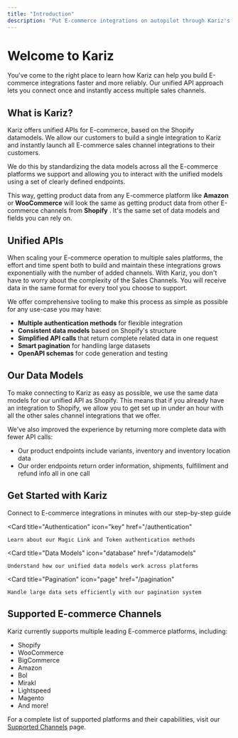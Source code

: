 ```yaml
---
title: "Introduction"
description: "Put E-commerce integrations on autopilot through Kariz's unified API"
---
```


# Welcome to Kariz

You've come to the right place to learn how Kariz can help you build E-commerce integrations faster and more reliably. Our unified API approach lets you connect once and instantly access multiple sales channels.

## What is Kariz?

Kariz offers unified APIs for E-commerce, based on the Shopify datamodels. We allow our customers to build a single integration to Kariz and instantly launch all E-commerce sales channel integrations to their customers.

We do this by standardizing the data models across all the E-commerce platforms we support and allowing you to interact with the unified models using a set of clearly defined endpoints.

This way, getting product data from any E-commerce platform like **Amazon** or **WooCommerce**  will look the same as getting product data from other E-commerce channels from **Shopify** . It's the same set of data models and fields you can rely on.

## Unified APIs

When scaling your E-commerce operation to multiple sales platforms, the effort and time spent both to build and maintain these integrations grows exponentially with the number of added channels. With Kariz, you don't have to worry about the complexity of the Sales Channels. You will receive data in the same format for every tool you choose to support.

We offer comprehensive tooling to make this process as simple as possible for any use-case you may have:

- **Multiple authentication methods** for flexible integration
- **Consistent data models** based on Shopify's structure
- **Simplified API calls** that return complete related data in one request
- **Smart pagination** for handling large datasets
- **OpenAPI schemas** for code generation and testing

## Our Data Models

To make connecting to Kariz as easy as possible, we use the same data models for our unified API as Shopify. This means that if you already have an integration to Shopify, we allow you to get set up in under an hour with all the other sales channel integrations that we offer.

We've also improved the experience by returning more complete data with fewer API calls:

- Our product endpoints include variants, inventory and inventory location data
- Our order endpoints return order information, shipments, fulfillment and refund info all in one call

## Get Started with Kariz

<CardGroup cols={2}>
  <Card 
    title="Quickstart" 
    icon="rocket" 
    href="/quickstart"
  >
    Connect to E-commerce integrations in minutes with our step-by-step guide
  </Card>
  
  <Card 
    title="Authentication" 
    icon="key" 
    href="/authentication"
  >
    Learn about our Magic Link and Token authentication methods
  </Card>
  
  <Card 
    title="Data Models" 
    icon="database" 
    href="/datamodels"
  >
    Understand how our unified data models work across platforms
  </Card>
  
  <Card 
    title="Pagination" 
    icon="page" 
    href="/pagination"
  >
    Handle large data sets efficiently with our pagination system
  </Card>
</CardGroup>

## Supported E-commerce Channels

Kariz currently supports multiple leading E-commerce platforms, including:

- Shopify
- WooCommerce
- BigCommerce
- Amazon
- Bol
- Mirakl
- Lightspeed
- Magento
- And more!

For a complete list of supported platforms and their capabilities, visit our [Supported Channels](https://runkariz.com/integrations) page.